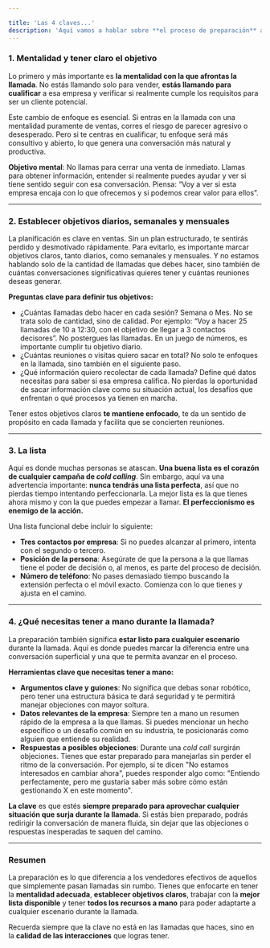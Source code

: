 ```yaml
---

title: 'Las 4 claves...'
description: 'Aquí vamos a hablar sobre **el proceso de preparación** antes de una *cold call*, una parte fundamental que determinará el éxito de cada interacción que tengas. El secreto para tener un rendimiento constante y efectivo en ventas comienza mucho antes de levantar el teléfono.'
---
```


### 1. **Mentalidad y tener claro el objetivo**

Lo primero y más importante es **la mentalidad con la que afrontas la llamada**. No estás llamando solo para vender, **estás llamando para cualificar** a esa empresa y verificar si realmente cumple los requisitos para ser un cliente potencial.

Este cambio de enfoque es esencial. Si entras en la llamada con una mentalidad puramente de ventas, corres el riesgo de parecer agresivo o desesperado. Pero si te centras en cualificar, tu enfoque será más consultivo y abierto, lo que genera una conversación más natural y productiva.

**Objetivo mental**: No llamas para cerrar una venta de inmediato. Llamas para obtener información, entender si realmente puedes ayudar y ver si tiene sentido seguir con esa conversación. Piensa: “Voy a ver si esta empresa encaja con lo que ofrecemos y si podemos crear valor para ellos”.

---

### 2. **Establecer objetivos diarios, semanales y mensuales**

La planificación es clave en ventas. Sin un plan estructurado, te sentirás perdido y desmotivado rápidamente. Para evitarlo, es importante marcar objetivos claros, tanto diarios, como semanales y mensuales. Y no estamos hablando solo de la cantidad de llamadas que debes hacer, sino también de cuántas conversaciones significativas quieres tener y cuántas reuniones deseas generar.

**Preguntas clave para definir tus objetivos:**
- ¿Cuántas llamadas debo hacer en cada sesión? Semana o Mes. No se trata solo de cantidad, sino de calidad. Por ejemplo: “Voy a hacer 25 llamadas de 10 a 12:30, con el objetivo de llegar a 3 contactos decisores”. No postergues las llamadas. En un juego de números, es importante cumplir tu objetivo diario.
- ¿Cuántas reuniones o visitas quiero sacar en total? No solo te enfoques en la llamada, sino también en el siguiente paso.
- ¿Qué información quiero recolectar de cada llamada? Define qué datos necesitas para saber si esa empresa califica. No pierdas la oportunidad de sacar información clave como su situación actual, los desafíos que enfrentan o qué procesos ya tienen en marcha.

Tener estos objetivos claros **te mantiene enfocado**, te da un sentido de propósito en cada llamada y facilita que se concierten reuniones.

---

### 3. **La lista**

Aquí es donde muchas personas se atascan. **Una buena lista es el corazón de cualquier campaña de *cold calling***. Sin embargo, aquí va una advertencia importante: **nunca tendrás una lista perfecta**, así que no pierdas tiempo intentando perfeccionarla. La mejor lista es la que tienes ahora mismo y con la que puedes empezar a llamar. **El perfeccionismo es enemigo de la acción.**

Una lista funcional debe incluir lo siguiente:

- **Tres contactos por empresa**: Si no puedes alcanzar al primero, intenta con el segundo o tercero.
- **Posición de la persona**: Asegúrate de que la persona a la que llamas tiene el poder de decisión o, al menos, es parte del proceso de decisión.
- **Número de teléfono**: No pases demasiado tiempo buscando la extensión perfecta o el móvil exacto. Comienza con lo que tienes y ajusta en el camino.

---

### 4. **¿Qué necesitas tener a mano durante la llamada?**

La preparación también significa **estar listo para cualquier escenario** durante la llamada. Aquí es donde puedes marcar la diferencia entre una conversación superficial y una que te permita avanzar en el proceso.

**Herramientas clave que necesitas tener a mano:**
- **Argumentos clave y guiones**: No significa que debas sonar robótico, pero tener una estructura básica te dará seguridad y te permitirá manejar objeciones con mayor soltura.
- **Datos relevantes de la empresa**: Siempre ten a mano un resumen rápido de la empresa a la que llamas. Si puedes mencionar un hecho específico o un desafío común en su industria, te posicionarás como alguien que entiende su realidad.
- **Respuestas a posibles objeciones**: Durante una *cold call* surgirán objeciones. Tienes que estar preparado para manejarlas sin perder el ritmo de la conversación. Por ejemplo, si te dicen "No estamos interesados en cambiar ahora", puedes responder algo como: "Entiendo perfectamente, pero me gustaría saber más sobre cómo están gestionando X en este momento".

**La clave** es que estés **siempre preparado para aprovechar cualquier situación que surja durante la llamada**. Si estás bien preparado, podrás redirigir la conversación de manera fluida, sin dejar que las objeciones o respuestas inesperadas te saquen del camino.

---

### Resumen

La preparación es lo que diferencia a los vendedores efectivos de aquellos que simplemente pasan llamadas sin rumbo. Tienes que enfocarte en tener la **mentalidad adecuada**, **establecer objetivos claros**, trabajar con la **mejor lista disponible** y tener **todos los recursos a mano** para poder adaptarte a cualquier escenario durante la llamada.

Recuerda siempre que la clave no está en las llamadas que haces, sino en la **calidad de las interacciones** que logras tener.
